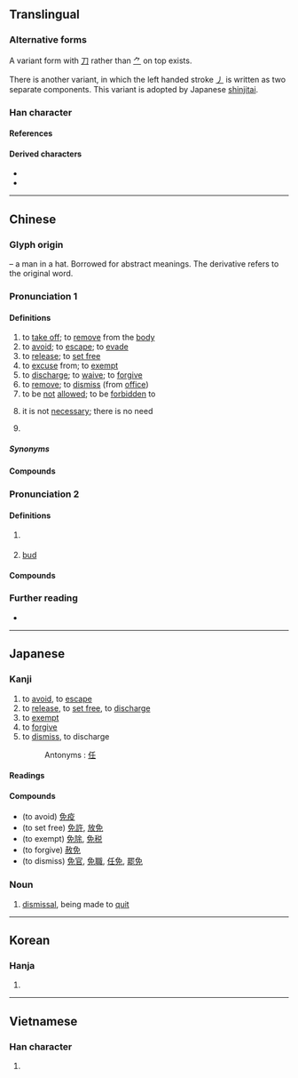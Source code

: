 {{also|兔}}
{{character info}}
{{character info|0xFA32}}
{{character info|0x2F80E}}
==Translingual==
{{stroke order}}
{{ja-forms|免|免|免}}

===Alternative forms===
A variant form with [[刀]] rather than [[⺈]] on top exists.

There is another variant, in which the left handed stroke [[㇓]] is written as two separate components. This variant is adopted by Japanese [[shinjitai]].

===Han character===
{{Han char|rn=10|rad=儿|as=05|asj=06|sn=7|snj=8|four=27416|canj=NAHU|ids=⿱⺈⿸⿻口丿乚(GHTK),⿳⺈𫩏儿(JV),⿱刀⿸⿻口丿乚(U+FA32)}}

====References====
{{Han ref|kx=0124.230|dkj=01358|dj=0264.030|hdz=10270.090|uh=514D}}

====Derived characters====
* {{l|mul|[[俛]], [[凂]], [[娩]], [[悗]], [[挽]], [[浼]], [[晚]]([[晩]]), [[梚]], [[脕]], [[睌]], [[絻]], [[輓]], [[鋔]], [[鞔]], [[鮸]]}}
* {{l|mul|[[勉]], [[莬]], [[冕]]}}

----

==Chinese==
{{zh-forms}}

===Glyph origin===
{{Han etym}}
{{liushu|p}} – a man in a hat. Borrowed for abstract meanings. The derivative {{och-l|冕}} refers to the original word.

===Pronunciation 1===
{{zh-pron
|m=miǎn
|c=min5
|h=pfs=miên
|md=miēng
|mn=bián/sg:mián
|mn-t=miang2/miêng2/ming2/mêng2
|mn-t_note=miang2/miêng2 - literary (including “there is no need”, miêng2 - Chaozhou); ming2/mêng2 - vernacular (mêng2 - Jieyang)
|w=3mi
|mc=y
|oc=y
|ma=Zh-mian.ogg
|cat=v,mn:adv
}}

====Definitions====
{{zh-hanzi}}

# to [[take off]]; to [[remove]] from the [[body]]
# to [[avoid]]; to [[escape]]; to [[evade]]
# to [[release]]; to [[set free]]
# to [[excuse]] from; to [[exempt]]
# to [[discharge]]; to [[waive]]; to [[forgive]]
# to [[remove]]; to [[dismiss]] (from [[office]])
# to be [[not]] [[allowed]]; to be [[forbidden]] to
# {{lb|zh|Min Nan}} it is not [[necessary]]; there is no need
# {{lb|zh|obsolete}} {{zh-alt-form|娩}}

=====Synonyms=====
{{zh-dial|不用}}

====Compounds====
{{zh-der|免刑|庶免|免稅口岸|在所難免|免得|免洗餐具|免苦錢|免職|免禮|僅以身免|免戰牌|免席|乞免|免丁|免試|免稅商店|免喪|免帖|免身|免官|免黜|免稅|寬免|免役|基礎免疫|不能自免|免不得|天然免疫|免卻|免乳|免疫力|免參|倖免|免票|免疫作用|免俗|免冠|免疫系統|免談|俱免|免稅額|幸免|免罪|免不了|免試升學|免訴|免除|以免|在所不免|宥免|免責權|免疫血清|免稅品|不免|免疫|免費|免費軟體|免冠解印|斃監免議|抵免|病免|未能免俗|擔免|無一倖免|減免|推免|矜免|放免|未免|罷免|難免|黜免|陽狂自免|蠲免|罷免權|自然免疫|能免則免|臨難苟免|赦免|避免|豁免權|被動免疫|豁免|苟免|免簽|免客氣:bián kheh-khì}}

===Pronunciation 2===
{{zh-pron
|m=wèn
|c=man6
|cat=n
}}

====Definitions====
{{zh-hanzi}}

# {{lb|zh|historical}} {{zh-alt-form|絻|a kind of [[mourning]] [[apparel]]|tr=wèn}}
# [[bud]]

====Compounds====
{{zh-der|fold=1|袒免}}

===Further reading===
* {{thcwd|2885}}

----

==Japanese==
{{ja-kanji forms|&#64050;|c=y}}

===Kanji===
{{ja-kanji|grade=c|rs=儿06}}

# to [[avoid]], to [[escape]]
# to [[release]], to [[set free]], to [[discharge]]
# to [[exempt]]
# to [[forgive]]
# to [[dismiss]], to discharge
#: Antonyms : [[任]]

====Readings====
{{ja-readings
|goon=めん
|kanon=べん
|kun=まぬか-れる, ゆる-す
}}

====Compounds====
* (to avoid) [[免疫]]
* (to set free) [[免許]], [[放免]]
* (to exempt) [[免除]], [[免税]]
* (to forgive) [[赦免]]
* (to dismiss) [[免官]], [[免職]], [[任免]], [[罷免]]

===Noun===
{{ja-noun|めん}}

# [[dismissal]], being made to [[quit]]

----

==Korean==

===Hanja===
{{ko-hanja|hangeul=[[면]], [[문]]|rv=myeon, mun|mr=myŏn, mun|y=myen, mwun}}

# {{rfdef|ko|sort=儿06}}

----

==Vietnamese==

===Han character===
{{vi-readings|reading=[[miễn]], [[mấy]], [[mến]], [[mém]], [[mễm]]|rs=儿06}}

# {{rfdef|vi|sort=儿06}}
